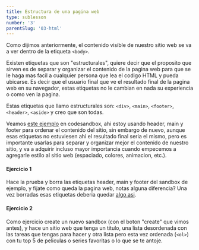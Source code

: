 ```yaml
---
title: Estructura de una pagina web
type: sublesson
number: '3'
parentSlug: '03-html'
---
```


Como dijimos anteriormente, el contenido visible de nuestro sitio web se va a
ver dentro de la etiqueta `<body>`.

Existen etiquetas que son "estructurales", quiere decir que el proposito que
sirven es de separar y organizar el contenido de la pagina web para que se le
haga mas facil a cualquier persona que lea el codigo HTML y pueda ubicarse. Es
decir que el usuario final que ve el resultado final de la pagina web en su
navegador, estas etiquetas no le cambian en nada su experiencia o como ven la
pagina.

Estas etiquetas que llamo estructurales son: `<div>`, `<main>`, `<footer>`,
`<header>`, `<aside>` y creo que son todas.

Veamos <a href="">este ejemplo</a> en codesandbox, ahi estoy usando header, main
y footer para ordenar el contenido del sitio, sin embargo de nuevo, aunque esas
etiquetas no estuviesen ahi el resultado final seria el mismo, pero es
importante usarlas para separar y organizar mejor el contenido de nuestro sitio,
y va a adquirir incluso mayor importancia cuando empecemos a agregarle estilo al
sitio web (espaciado, colores, animacion, etc.).

#### Ejercicio 1

Hace la prueba y borra las etiquetas header, main y footer del sandbox de
ejemplo, y fijate como queda la pagina web, notas alguna diferencia? Una vez
borradas esas etiquetas deberia quedar <a href="">algo asi</a>.

#### Ejercicio 2

Como ejercicio create un nuevo sandbox (con el boton "create" que vimos antes),
y hace un sitio web que tenga un titulo, una lista desordenada con las tareas
que tengas para hacer y otra lista pero esta vez ordenada (`<ol>`) con tu top 5
de peliculas o series favoritas o lo que se te antoje.
